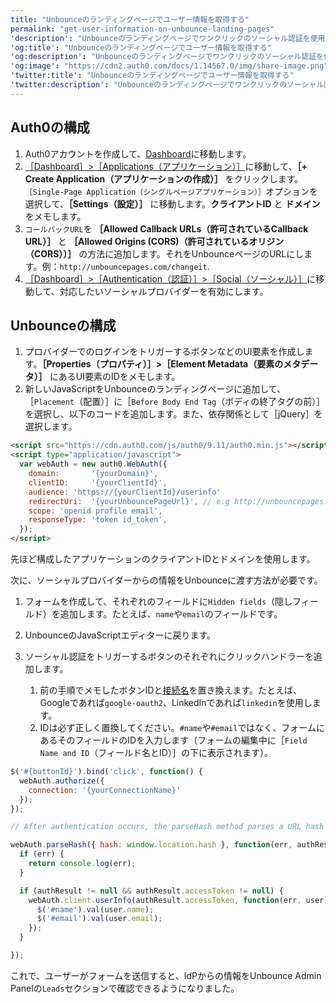 ```yaml
---
title: "Unbounceのランディングページでユーザー情報を取得する"
permalink: "get-user-information-on-unbounce-landing-pages"
'description': "Unbounceのランディングページでワンクリックのソーシャル認証を使用してユーザー情報を取得する方法について説明します。"
'og:title': "Unbounceのランディングページでユーザー情報を取得する"
'og:description': "Unbounceのランディングページでワンクリックのソーシャル認証を使用してユーザー情報を取得する方法について説明します。"
'og:image': "https://cdn2.auth0.com/docs/1.14567.0/img/share-image.png"
'twitter:title': "Unbounceのランディングページでユーザー情報を取得する"
'twitter:description': "Unbounceのランディングページでワンクリックのソーシャル認証を使用してユーザー情報を取得する方法について説明します。"
---
```


## Auth0の構成

1. Auth0アカウントを作成して、[Dashboard](https://manage.auth0.com/#)に移動します。
2. [［Dashboard］>［Applications（アプリケーション）］](https://manage.auth0.com/#/applications)に移動して、**［+ Create Application（アプリケーションの作成）］** をクリックします。`［Single-Page Application（シングルページアプリケーション）］`オプションを選択して、**［Settings（設定）］** に移動します。**クライアントID** と **ドメイン** をメモします。
3. `コールバックURL`を **［Allowed Callback URLs（許可されているCallback URL）］** と **［Allowed Origins (CORS)（許可されているオリジン（CORS））］** の方法に追加します。それをUnbounceページのURLにします。例：`http://unbouncepages.com/changeit`.
4. [［Dashboard］>［Authentication（認証）］>［Social（ソーシャル）］](https://manage.auth0.com/#/connections/social)に移動して、対応したいソーシャルプロバイダーを有効にします。

## Unbounceの構成

1. プロバイダーでのログインをトリガーするボタンなどのUI要素を作成します。**［Properties（プロパティ）］>［Element Metadata（要素のメタデータ）］** にあるUI要素のIDをメモします。
2. 新しいJavaScriptをUnbounceのランディングページに追加して、［`Placement`（配置）］に［`Before Body End Tag`（ボディの終了タグの前）］を選択し、以下のコードを追加します。また、依存関係として［jQuery］を選択します。

```html lines
<script src="https://cdn.auth0.com/js/auth0/9.11/auth0.min.js"></script>
<script type="application/javascript">
  var webAuth = new auth0.WebAuth({
    domain:       '{yourDomain}',
    clientID:     '{yourClientId}',
    audience: 'https://{yourClientId}/userinfo'
    redirectUri:  '{yourUnbouncePageUrl}', // e.g http://unbouncepages.com/changeit
    scope: 'openid profile email',
    responseType: 'token id_token',
  });
</script>
```

先ほど構成したアプリケーションのクライアントIDとドメインを使用します。

次に、ソーシャルプロバイダーからの情報をUnbounceに渡す方法が必要です。

1. フォームを作成して、それぞれのフィールドに`Hidden fields`（隠しフィールド）を追加します。たとえば、`name`や`email`のフィールドです。
2. UnbounceのJavaScriptエディターに戻ります。
3. ソーシャル認証をトリガーするボタンのそれぞれにクリックハンドラーを追加します。

   1. 前の手順でメモしたボタンIDと[接続名](/docs/ja-jp/authenticate/identity-providers/locate-the-connection-id)を置き換えます。たとえば、Googleであれば`google-oauth2`、LinkedInであれば`linkedin`を使用します。
   2. IDは必ず正しく置換してください。`#name`や`#email`ではなく、フォームにあるそのフィールドのIDを入力します（フォームの編集中に［`Field Name and ID`（フィールド名とID）］の下に表示されます）。

```javascript lines
$('#{buttonId}').bind('click', function() { 
  webAuth.authorize({
    connection: '{yourConnectionName}'
  });
});

// After authentication occurs, the parseHash method parses a URL hash fragment to extract the result of an Auth0 authentication response.

webAuth.parseHash({ hash: window.location.hash }, function(err, authResult) { 
  if (err) { 
    return console.log(err); 
  }

  if (authResult != null && authResult.accessToken != null) {
    webAuth.client.userInfo(authResult.accessToken, function(err, user) {
      $('#name').val(user.name); 
      $('#email').val(user.email); 
    }); 
  } 

});
```

これで、ユーザーがフォームを送信すると、<Tooltip data-tooltip-id="react-containers-DefinitionTooltip-2" href="/docs/ja-jp/glossary?term=idp" tip="IDプロバイダー（IdP）: デジタルIDを保存および管理するサービス。" cta="用語集の表示">IdP</Tooltip>からの情報をUnbounce Admin Panelの`Leads`セクションで確認できるようになりました。